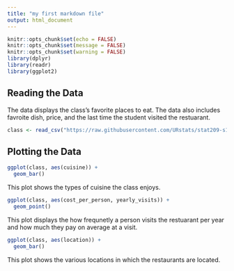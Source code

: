 ---
title: "my first markdown file"
output: html_document
---

```{r setup, include=FALSE}
knitr::opts_chunk$set(echo = FALSE)
knitr::opts_chunk$set(message = FALSE)
knitr::opts_chunk$set(warning = FALSE)
library(dplyr)
library(readr)
library(ggplot2)
```

## Reading the Data
The data displays the class's favorite places to eat. The data also includes favroite dish, price, and the last time the student visited the restuarant. 


```{r}
class <- read_csv("https://raw.githubusercontent.com/URstats/stat209-s18-nicolepiercy/master/fav_restaurants.csv")

```


## Plotting the Data

```{r}
ggplot(class, aes(cuisine)) +
  geom_bar()
```


This plot shows the types of cuisine the class enjoys. 

```{r}
ggplot(class, aes(cost_per_person, yearly_visits)) +
  geom_point()
```


This plot displays the how frequnetly a person visits the restuarant per year and how much they pay on average at a visit.

```{r}
ggplot(class, aes(location)) +
  geom_bar()
```


This plot shows the various locations in which the restaurants are located. 
